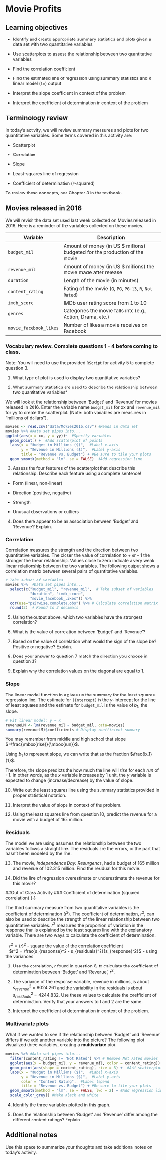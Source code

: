 # Movie Profits

## Learning objectives

* Identify and create appropriate summary statistics and plots
  given a data set with two quantitative variables
  
* Use scatterplots to assess the relationship between two quantitative variables

* Find the correlation coefficient 

* Find the estimated line of regression using summary statistics and `R` linear model (`lm`) output

* Interpret the slope coefficient in context of the problem

* Interpret the coefficient of determination in context of the problem

## Terminology review

In today's activity, we will review summary measures and plots for two quantitative variables.  Some terms covered in this activity are:

* Scatterplot

* Correlation

* Slope

* Least-squares line of regression

* Coefficient of determination ($r$-squared)

To review these concepts, see Chapter 3 in the textbook.  

## Movies released in 2016

We will revisit the data set used last week collected on Movies released in 2016. Here is a reminder of the variables collected on these movies.

| **Variable** 	| **Description** |
|----	|-------------	|
| `budget_mil` | Amount of money (in US $ millions) budgeted for the production of the movie |
| `revenue_mil` | Amount of money (in US $ millions) the movie made after release|
| `duration` | Length of the movie (in minutes)|
| `content_rating` | Rating of the movie (`G`, `PG`, `PG-13`, `R`, `Not Rated`)|
| `imdb_score` | IMDb user rating score from 1 to 10 |
| `genres` | Categories the movie falls into (e.g., Action, Drama, etc.) |
| `movie_facebook_likes` | Number of likes a movie receives on Facebook |

\newpage

### Vocabulary review. Complete questions 1 - 4 before coming to class.{-}
Note: You will need to use the provided `RScript` for activity 5 to complete question 3.

1.  What type of plot is used to display two quantitative variables?

\vspace{0.2in}

2.  What summary statistics are used to describe the relationship between two quantitative variables?

\vspace{0.3in}

We will look at the relationship between 'Budget' and 'Revenue' for movies released in 2016. Enter the variable name `budget_mil` for xx and `revenue_mil` for yy to create the scatterplot. (Note: both variables are measures in "millions of dollars").  

```r
movies <- read.csv("data/Movies2016.csv") #Reads in data set
movies %>% #Data set pipes into...
ggplot(aes(x = xx, y = yy))+  #Specify variables
  geom_point() +  #Add scatterplot of points
  labs(x = "Budget in Millions ($)",  #Label x-axis
       y = "Revenue in Millions ($)",  #Label y-axis
       title = "Revenue vs. Budget") + #Be sure to tile your plots
  geom_smooth(method = "lm", se = FALSE)  #Add regression line
```
3. Assess the four features of the scatterplot that describe this relationship. Describe each feature using a complete sentence!

* Form (linear, non-linear)

\vspace{.4in}

* Direction (positive, negative)

\vspace{.4in}

* Strength

\vspace{.4in}

* Unusual observations or outliers

\vspace{.4in}

\newpage

4. Does there appear to be an association between 'Budget' and 'Revenue'? Explain.

\vspace{1in}

### Correlation  {-}

Correlation measures the strength and the direction between two quantitative variables.  The closer the value of correlation to + or - 1 the stronger the linear relationship.  Values close to zero indicate a very weak linear relationship between the two variables.  The following output shows a correlation matrix between several pairs of quantitative variables.  

```r
# Take subset of variables
movies %>%  #Data set pipes into...
  select(c("budget_mil", "revenue_mil",  # Take subset of variables
           "duration", "imdb_score", 
           "movie_facebook_likes")) %>%
  cor(use="pairwise.complete.obs") %>% # Calculate correlation matrix
  round(3)  # Round to 3 decimals
```

5.  Using the output above, which two variables have the strongest correlation?

\vspace{0.3in}

6.  What is the value of correlation between 'Budget' and 'Revenue'?

\vspace{0.3in}

7.  Based on the value of correlation what would the sign of the slope be? Positive or negative?  Explain.

\vspace{0.5in}

8.  Does your answer to question 7 match the direction you choose in question 3?

\vspace{0.2in}

9.  Explain why the correlation values on the diagonal are equal to 1.

\vspace{1in}

\newpage

### Slope {-}

The linear model function in `R` gives us the summary for the least squares regression line.  The estimate for `(Intercept)` is the $y$-intercept for the line of least squares and the estimate for `budget_mil` is the value of $b_1$, the slope.

```r
# Fit linear model: y ~ x
revenueLM <- lm(revenue_mil ~ budget_mil, data=movies)
summary(revenueLM)$coefficients # Display coefficient summary
```

You may remember from middle and high school that slope $=\frac{\mbox{rise}}{\mbox{run}}$.  

Using $b_1$ to represent slope, we can write that as the fraction $\frac{b_1}{1}$. 

Therefore, the slope predicts the how much the line will *rise* for each *run* of +1. In other words, as the $x$ variable increases by 1 unit, the $y$ variable is expected to change (increase/decrease) by the value of slope.


10.  Write out the least squares line using the summary statistics provided in proper statistical notation.

\vspace{.6in}

11. Interpret the value of slope in context of the problem.

\vspace{1in}

12. Using the least squares line from question 10, predict the revenue for a movie with a budget of 165 million.

\vspace{.6in}

### Residuals {-}

The model we are using assumes the relationship between the two variables follows a straight line. The residuals are the errors, or the part that hasn't been modeled by the line.

\begin{center}
Data = Model + Residual

Residual = Data - Model

$e_i=y_i-\hat{y}_i$
\end{center}

13.  The movie, *Independence Day: Resurgence*, had a budget of 165 million and revenue of 102.315 million.  Find the residual for this movie.

\vspace{.8in}

14.  Did the line of regression overestimate or underestimate the revenue for this movie? 

\vspace{.2in}

\newpage

##Out of Class Activity
### Coefficient of determination (squared correlation) {-}

The third summary measure from two quantitative variables is the coefficient of determination ($r^2$). The coefficient of determination, $r^2$, can also be used to describe the strength of the linear relationship between two quantitative variables. $r^2$ measures the proportion of variation in the response that is explained by the least squares line with the explanatory variable.  There are two ways to calculate the coefficient of determination. 

|    $r^2 = (r)^2$ - square the value of the correlation coefficient

|    $r^2 = \frac{s_{response}^2 - s_{residuals}^2}{s_{response}^2}$ - using the variances

1.  Use the correlation, $r$ found in question 6, to calculate the coefficient of determination between 'Budget' and 'Revenue', $r^2$.

\vspace{.4in}

2.  The variance of the response variable, revenue in millions, is about $s_{revenue}^2 = 8024.261$ and the variability in the residuals is about $s_{residuals}^2 = 4244.832$.  Use these values to calculate the coefficient of determination.  Verify that your answers to 1 and 2 are the same.

\vspace{1in}

3.  Interpret the coefficient of determination in context of the problem.

\vspace{.6in}

### Multivariate plots {-}
What if we wanted to see if the relationship between 'Budget' and 'Revenue' differs if we add another variable into the picture?  The following plot visualized three variables, creating a **multivariate** plot. 

```r
movies %>% #Data set pipes into...
  filter(content_rating != "Not Rated") %>% # Remove Not Rated movies
  ggplot(aes(x = budget_mil, y = revenue_mil, color = content_rating)) +  #Specify variables
  geom_point(aes(shape = content_rating), size = 3) +  #Add scatterplot of points
  labs(x = "Budget in Millions ($)",  #Label x-axis
       y = "Revenue in Millions ($)",  #Label y-axis
       color = "Content Rating",  #Label legend
       title = "Revenue vs. Budget") + #Be sure to tile your plots
  geom_smooth(method = "lm", se = FALSE, lwd = 2) + #Add regression lines
  scale_color_grey() #Make black and white
```

4.  Identify the three variables plotted in this graph.

\vspace{0.5in}

5. Does the relationship between 'Budget' and 'Revenue' differ among the different content ratings?  Explain.

\vspace{1in}

\newpage

## Additional notes

Use this space to summarize your thoughts and take additional notes on today's activity.



